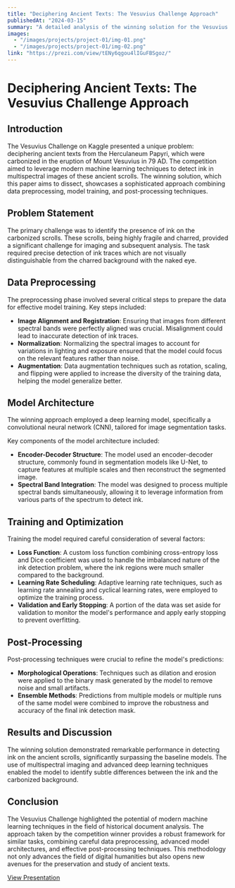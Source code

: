 ```yaml
---
title: "Deciphering Ancient Texts: The Vesuvius Challenge Approach"
publishedAt: "2024-03-15"
summary: "A detailed analysis of the winning solution for the Vesuvius Challenge on Kaggle, focusing on data preprocessing, model architecture, and post-processing techniques used to decipher ancient texts from the Herculaneum Papyri."
images:
  - "/images/projects/project-01/img-01.png"
  - "/images/projects/project-01/img-02.png"
link: "https://prezi.com/view/tENy6qgou4lIGuFBSgoz/"
---
```


# Deciphering Ancient Texts: The Vesuvius Challenge Approach

## Introduction
The Vesuvius Challenge on Kaggle presented a unique problem: deciphering ancient texts from the Herculaneum Papyri, which were carbonized in the eruption of Mount Vesuvius in 79 AD. The competition aimed to leverage modern machine learning techniques to detect ink in multispectral images of these ancient scrolls. The winning solution, which this paper aims to dissect, showcases a sophisticated approach combining data preprocessing, model training, and post-processing techniques.

## Problem Statement
The primary challenge was to identify the presence of ink on the carbonized scrolls. These scrolls, being highly fragile and charred, provided a significant challenge for imaging and subsequent analysis. The task required precise detection of ink traces which are not visually distinguishable from the charred background with the naked eye.

## Data Preprocessing
The preprocessing phase involved several critical steps to prepare the data for effective model training. Key steps included:

- **Image Alignment and Registration**: Ensuring that images from different spectral bands were perfectly aligned was crucial. Misalignment could lead to inaccurate detection of ink traces.
- **Normalization**: Normalizing the spectral images to account for variations in lighting and exposure ensured that the model could focus on the relevant features rather than noise.
- **Augmentation**: Data augmentation techniques such as rotation, scaling, and flipping were applied to increase the diversity of the training data, helping the model generalize better.

## Model Architecture
The winning approach employed a deep learning model, specifically a convolutional neural network (CNN), tailored for image segmentation tasks.

Key components of the model architecture included:

- **Encoder-Decoder Structure**: The model used an encoder-decoder structure, commonly found in segmentation models like U-Net, to capture features at multiple scales and then reconstruct the segmented image.
- **Spectral Band Integration**: The model was designed to process multiple spectral bands simultaneously, allowing it to leverage information from various parts of the spectrum to detect ink.

## Training and Optimization
Training the model required careful consideration of several factors:

- **Loss Function**: A custom loss function combining cross-entropy loss and Dice coefficient was used to handle the imbalanced nature of the ink detection problem, where the ink regions were much smaller compared to the background.
- **Learning Rate Scheduling**: Adaptive learning rate techniques, such as learning rate annealing and cyclical learning rates, were employed to optimize the training process.
- **Validation and Early Stopping**: A portion of the data was set aside for validation to monitor the model's performance and apply early stopping to prevent overfitting.

## Post-Processing
Post-processing techniques were crucial to refine the model's predictions:

- **Morphological Operations**: Techniques such as dilation and erosion were applied to the binary mask generated by the model to remove noise and small artifacts.
- **Ensemble Methods**: Predictions from multiple models or multiple runs of the same model were combined to improve the robustness and accuracy of the final ink detection mask.

## Results and Discussion
The winning solution demonstrated remarkable performance in detecting ink on the ancient scrolls, significantly surpassing the baseline models. The use of multispectral imaging and advanced deep learning techniques enabled the model to identify subtle differences between the ink and the carbonized background.

## Conclusion
The Vesuvius Challenge highlighted the potential of modern machine learning techniques in the field of historical document analysis. The approach taken by the competition winner provides a robust framework for similar tasks, combining careful data preprocessing, advanced model architectures, and effective post-processing techniques. This methodology not only advances the field of digital humanities but also opens new avenues for the preservation and study of ancient texts.

[View Presentation](https://prezi.com/view/tENy6qgou4lIGuFBSgoz/)